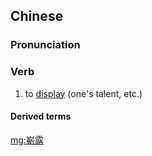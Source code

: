 ==Chinese==
{{zh-forms|s=崭露|alt=展露}}

===Pronunciation===
{{zh-pron
|m=zhǎnlù
|cat=v
}}

===Verb===
{{zh-verb}}

# {{lb|zh|literary}} to [[display]] (one's talent, etc.)

====Derived terms====
{{zh-der|嶄露鋒芒|嶄露頭角}}

[[mg:嶄露]]